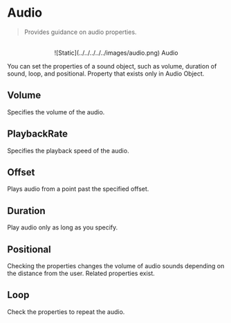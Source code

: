 # Audio

> Provides guidance on audio properties.

<br />

<center>![Static](../../../../../images/audio.png) Audio</center>

You can set the properties of a sound object, such as volume, duration of sound, loop, and positional. Property that exists only in Audio Object.

## Volume

Specifies the volume of the audio.

## PlaybackRate

Specifies the playback speed of the audio.

## Offset

Plays audio from a point past the specified offset.

## Duration

Play audio only as long as you specify.

## Positional

Checking the properties changes the volume of audio sounds depending on the distance from the user. Related properties exist.

## Loop

Check the properties to repeat the audio.
